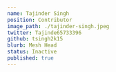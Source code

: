 ---
name: Tajinder Singh
position: Contributor
image_path: ./tajinder-singh.jpeg
twitter: Tajinde65733396
github: tsingh2k15
blurb: Mesh Head
status: Inactive
published: true
---
